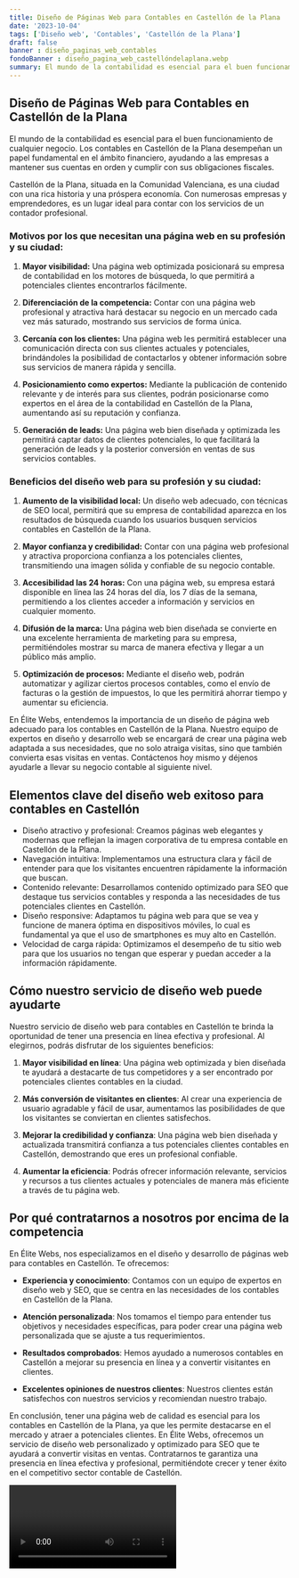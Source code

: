 ```yaml
---
title: Diseño de Páginas Web para Contables en Castellón de la Plana
date: '2023-10-04'
tags: ['Diseño web', 'Contables', 'Castellón de la Plana']
draft: false
banner : diseño_paginas_web_contables
fondoBanner : diseño_pagina_web_castellóndelaplana.webp
summary: El mundo de la contabilidad es esencial para el buen funcionamiento de cualquier negocio. Los contables en Castellón de la Plana desempeñan un papel fundamental en el ámbito financiero, ayudando a las empresas a mantener sus cuentas en orden y cumplir con sus obligaciones fiscales.
---
```


## **Diseño de Páginas Web para Contables en Castellón de la Plana**

El mundo de la contabilidad es esencial para el buen funcionamiento de cualquier negocio. Los contables en Castellón de la Plana desempeñan un papel fundamental en el ámbito financiero, ayudando a las empresas a mantener sus cuentas en orden y cumplir con sus obligaciones fiscales.

Castellón de la Plana, situada en la Comunidad Valenciana, es una ciudad con una rica historia y una próspera economía. Con numerosas empresas y emprendedores, es un lugar ideal para contar con los servicios de un contador profesional.

### **Motivos por los que necesitan una página web en su profesión y su ciudad:**

1. **Mayor visibilidad:** Una página web optimizada posicionará su empresa de contabilidad en los motores de búsqueda, lo que permitirá a potenciales clientes encontrarlos fácilmente.

2. **Diferenciación de la competencia:** Contar con una página web profesional y atractiva hará destacar su negocio en un mercado cada vez más saturado, mostrando sus servicios de forma única.

3. **Cercanía con los clientes:** Una página web les permitirá establecer una comunicación directa con sus clientes actuales y potenciales, brindándoles la posibilidad de contactarlos y obtener información sobre sus servicios de manera rápida y sencilla.

4. **Posicionamiento como expertos:** Mediante la publicación de contenido relevante y de interés para sus clientes, podrán posicionarse como expertos en el área de la contabilidad en Castellón de la Plana, aumentando así su reputación y confianza.

5. **Generación de leads:** Una página web bien diseñada y optimizada les permitirá captar datos de clientes potenciales, lo que facilitará la generación de leads y la posterior conversión en ventas de sus servicios contables.

### **Beneficios del diseño web para su profesión y su ciudad:**

1. **Aumento de la visibilidad local:** Un diseño web adecuado, con técnicas de SEO local, permitirá que su empresa de contabilidad aparezca en los resultados de búsqueda cuando los usuarios busquen servicios contables en Castellón de la Plana.

2. **Mayor confianza y credibilidad:** Contar con una página web profesional y atractiva proporciona confianza a los potenciales clientes, transmitiendo una imagen sólida y confiable de su negocio contable.

3. **Accesibilidad las 24 horas:** Con una página web, su empresa estará disponible en línea las 24 horas del día, los 7 días de la semana, permitiendo a los clientes acceder a información y servicios en cualquier momento.

4. **Difusión de la marca:** Una página web bien diseñada se convierte en una excelente herramienta de marketing para su empresa, permitiéndoles mostrar su marca de manera efectiva y llegar a un público más amplio.

5. **Optimización de procesos:** Mediante el diseño web, podrán automatizar y agilizar ciertos procesos contables, como el envío de facturas o la gestión de impuestos, lo que les permitirá ahorrar tiempo y aumentar su eficiencia.

En Élite Webs, entendemos la importancia de un diseño de página web adecuado para los contables en Castellón de la Plana. Nuestro equipo de expertos en diseño y desarrollo web se encargará de crear una página web adaptada a sus necesidades, que no solo atraiga visitas, sino que también convierta esas visitas en ventas. Contáctenos hoy mismo y déjenos ayudarle a llevar su negocio contable al siguiente nivel.

<GifSeo />

<Cta />

## Elementos clave del diseño web exitoso para contables en Castellón
- Diseño atractivo y profesional: Creamos páginas web elegantes y modernas que reflejan la imagen corporativa de tu empresa contable en Castellón de la Plana.
- Navegación intuitiva: Implementamos una estructura clara y fácil de entender para que los visitantes encuentren rápidamente la información que buscan.
- Contenido relevante: Desarrollamos contenido optimizado para SEO que destaque tus servicios contables y responda a las necesidades de tus potenciales clientes en Castellón.
- Diseño responsive: Adaptamos tu página web para que se vea y funcione de manera óptima en dispositivos móviles, lo cual es fundamental ya que el uso de smartphones es muy alto en Castellón.
- Velocidad de carga rápida: Optimizamos el desempeño de tu sitio web para que los usuarios no tengan que esperar y puedan acceder a la información rápidamente.

## Cómo nuestro servicio de diseño web puede ayudarte
Nuestro servicio de diseño web para contables en Castellón te brinda la oportunidad de tener una presencia en línea efectiva y profesional. Al elegirnos, podrás disfrutar de los siguientes beneficios:

1. **Mayor visibilidad en línea**: Una página web optimizada y bien diseñada te ayudará a destacarte de tus competidores y a ser encontrado por potenciales clientes contables en la ciudad.

2. **Más conversión de visitantes en clientes**: Al crear una experiencia de usuario agradable y fácil de usar, aumentamos las posibilidades de que los visitantes se conviertan en clientes satisfechos.

3. **Mejorar la credibilidad y confianza**: Una página web bien diseñada y actualizada transmitirá confianza a tus potenciales clientes contables en Castellón, demostrando que eres un profesional confiable.

4. **Aumentar la eficiencia**: Podrás ofrecer información relevante, servicios y recursos a tus clientes actuales y potenciales de manera más eficiente a través de tu página web.

## Por qué contratarnos a nosotros por encima de la competencia
En Élite Webs, nos especializamos en el diseño y desarrollo de páginas web para contables en Castellón. Te ofrecemos:

- **Experiencia y conocimiento**: Contamos con un equipo de expertos en diseño web y SEO, que se centra en las necesidades de los contables en Castellón de la Plana.

- **Atención personalizada**: Nos tomamos el tiempo para entender tus objetivos y necesidades específicas, para poder crear una página web personalizada que se ajuste a tus requerimientos.

- **Resultados comprobados**: Hemos ayudado a numerosos contables en Castellón a mejorar su presencia en línea y a convertir visitantes en clientes.

- **Excelentes opiniones de nuestros clientes**: Nuestros clientes están satisfechos con nuestros servicios y recomiendan nuestro trabajo.

En conclusión, tener una página web de calidad es esencial para los contables en Castellón de la Plana, ya que les permite destacarse en el mercado y atraer a potenciales clientes. En Élite Webs, ofrecemos un servicio de diseño web personalizado y optimizado para SEO que te ayudará a convertir visitas en ventas. Contratarnos te garantiza una presencia en línea efectiva y profesional, permitiéndote crecer y tener éxito en el competitivo sector contable de Castellón.

<Video />

<CtaBot job='Contables' city='Castellón de la Plana'/>

<Gmaps query='Castellón de la Plana+españa+maps' />